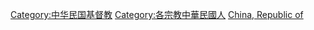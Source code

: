 [[Category:中华民国基督教|Category:中华民国基督教]]
[[Category:各宗教中華民國人|Category:各宗教中華民國人]]
[[Category:各國基督徒|China, Republic of]]